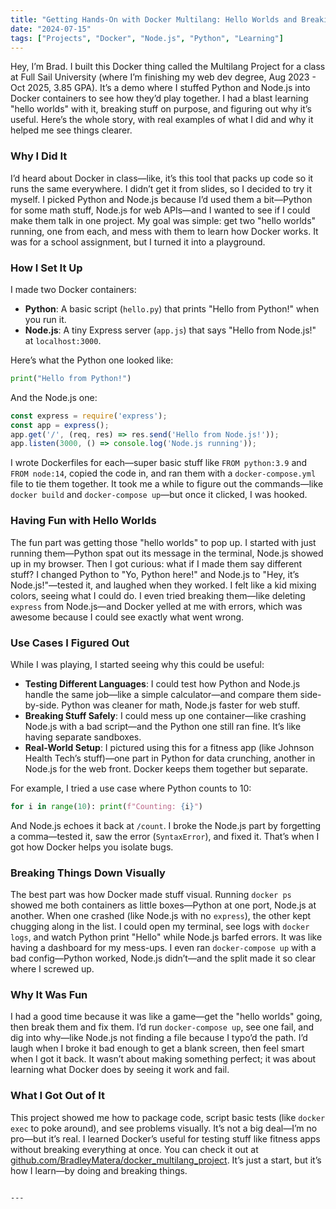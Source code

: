 ```yaml
---
title: "Getting Hands-On with Docker Multilang: Hello Worlds and Breaking Stuff"
date: "2024-07-15"
tags: ["Projects", "Docker", "Node.js", "Python", "Learning"]
---
```


Hey, I’m Brad. I built this Docker thing called the Multilang Project for a class at Full Sail University (where I’m finishing my web dev degree, Aug 2023 - Oct 2025, 3.85 GPA). It’s a demo where I stuffed Python and Node.js into Docker containers to see how they’d play together. I had a blast learning "hello worlds" with it, breaking stuff on purpose, and figuring out why it’s useful. Here’s the whole story, with real examples of what I did and why it helped me see things clearer.

### Why I Did It
I’d heard about Docker in class—like, it’s this tool that packs up code so it runs the same everywhere. I didn’t get it from slides, so I decided to try it myself. I picked Python and Node.js because I’d used them a bit—Python for some math stuff, Node.js for web APIs—and I wanted to see if I could make them talk in one project. My goal was simple: get two "hello worlds" running, one from each, and mess with them to learn how Docker works. It was for a school assignment, but I turned it into a playground.

### How I Set It Up
I made two Docker containers:
- **Python**: A basic script (`hello.py`) that prints "Hello from Python!" when you run it.
- **Node.js**: A tiny Express server (`app.js`) that says "Hello from Node.js!" at `localhost:3000`.

Here’s what the Python one looked like:
```python
print("Hello from Python!")
```

And the Node.js one:
```javascript
const express = require('express');
const app = express();
app.get('/', (req, res) => res.send('Hello from Node.js!'));
app.listen(3000, () => console.log('Node.js running'));
```

I wrote Dockerfiles for each—super basic stuff like `FROM python:3.9` and `FROM node:14`, copied the code in, and ran them with a `docker-compose.yml` file to tie them together. It took me a while to figure out the commands—like `docker build` and `docker-compose up`—but once it clicked, I was hooked.

### Having Fun with Hello Worlds
The fun part was getting those "hello worlds" to pop up. I started with just running them—Python spat out its message in the terminal, Node.js showed up in my browser. Then I got curious: what if I made them say different stuff? I changed Python to "Yo, Python here!" and Node.js to "Hey, it’s Node.js!"—tested it, and laughed when they worked. I felt like a kid mixing colors, seeing what I could do. I even tried breaking them—like deleting `express` from Node.js—and Docker yelled at me with errors, which was awesome because I could see exactly what went wrong.

### Use Cases I Figured Out
While I was playing, I started seeing why this could be useful:
- **Testing Different Languages**: I could test how Python and Node.js handle the same job—like a simple calculator—and compare them side-by-side. Python was cleaner for math, Node.js faster for web stuff.
- **Breaking Stuff Safely**: I could mess up one container—like crashing Node.js with a bad script—and the Python one still ran fine. It’s like having separate sandboxes.
- **Real-World Setup**: I pictured using this for a fitness app (like Johnson Health Tech’s stuff)—one part in Python for data crunching, another in Node.js for the web front. Docker keeps them together but separate.

For example, I tried a use case where Python counts to 10:
```python
for i in range(10): print(f"Counting: {i}")
```
And Node.js echoes it back at `/count`. I broke the Node.js part by forgetting a comma—tested it, saw the error (`SyntaxError`), and fixed it. That’s when I got how Docker helps you isolate bugs.

### Breaking Things Down Visually
The best part was how Docker made stuff visual. Running `docker ps` showed me both containers as little boxes—Python at one port, Node.js at another. When one crashed (like Node.js with no `express`), the other kept chugging along in the list. I could open my terminal, see logs with `docker logs`, and watch Python print "Hello" while Node.js barfed errors. It was like having a dashboard for my mess-ups. I even ran `docker-compose up` with a bad config—Python worked, Node.js didn’t—and the split made it so clear where I screwed up.

### Why It Was Fun
I had a good time because it was like a game—get the "hello worlds" going, then break them and fix them. I’d run `docker-compose up`, see one fail, and dig into why—like Node.js not finding a file because I typo’d the path. I’d laugh when I broke it bad enough to get a blank screen, then feel smart when I got it back. It wasn’t about making something perfect; it was about learning what Docker does by seeing it work and fail.

### What I Got Out of It
This project showed me how to package code, script basic tests (like `docker exec` to poke around), and see problems visually. It’s not a big deal—I’m no pro—but it’s real. I learned Docker’s useful for testing stuff like fitness apps without breaking everything at once. You can check it out at [github.com/BradleyMatera/docker_multilang_project](https://github.com/BradleyMatera/docker_multilang_project). It’s just a start, but it’s how I learn—by doing and breaking things.
```

---